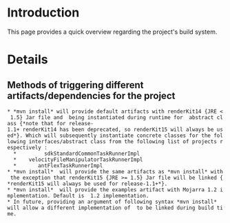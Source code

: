 = Introduction =

This page provides a quick overview regarding the project's build system.

= Details =

==Methods of triggering different artifacts/dependencies for the project==
 * *mvn install* will provide default artifacts with renderKit14 {JRE < 1.5} Jar file and {{{DefaultRunnerFactoryImpl}}} being instantiated during runtime for {{{_RunnerFactory}}} abstract class {*note that for release-1.1+ renderKit14 has been deprecated, so renderKit15 will always be used*}. Which will subsequently instantiate concrete classes for the following interfaces/abstract class from the following list of projects respectively :
   * {{{_CommonTaskRunner}}}		sdkStandardCommonTaskRunnerImpl
   * {{{_FileManipulatorTaskRunner}}}	velocityFileManipulatorTaskRunnerImpl
   * {{{_FlexTaskRunner}}}		antFlexTaskRunnerImpl
 * *mvn install* {{{-Djsf_flex_renderKit_runtime=15}}} will provide the same artifacts as *mvn install* with the exception that renderKit15 {JRE >= 1.5} Jar file will be linked {*renderKit15 will always be used for release-1.1+*}.
 * *mvn install* {{{-Djsf=mojarra12}}} will provide the examples artifact with Mojarra 1.2 implementation. Default is {{{MyFaces}}} 1.2 implementation.
 * In future, providing an argument of following syntax *mvn install* {{{-Drunner_factory_impl=<implementation_class>}}} will allow a different implementation of {{{_RunnerFactory}}} to be linked during build time.